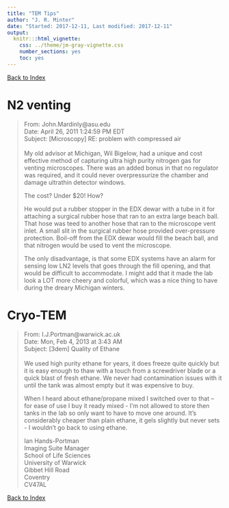 ```yaml
---
title: "TEM Tips"
author: "J. R. Minter"
date: "Started: 2017-12-11, Last modified: 2017-12-11"
output:
  knitr:::html_vignette:
    css: ../theme/jm-gray-vignette.css
    number_sections: yes
    toc: yes
---
```

[Back to Index](../README.html)

# N2 venting

> From: John.Mardinly@asu.edu \
> Date: April 26, 2011 1:24:59 PM EDT \
> Subject: [Microscopy] RE: problem with compressed air \
> \
> My old advisor at Michigan, Wil Bigelow, had a unique and cost
> effective method of capturing ultra high purity nitrogen gas for
> venting microscopes. There was an added bonus in that no regulator
> was required, and it could never overpressurize the chamber and
> damage ultrathin detector windows.
> 
> The cost? Under $20! How?
>
> He would put a rubber stopper in the EDX dewar with a tube in it for
> attaching a surgical rubber hose that ran to an extra large beach
> ball. That hose was teed to another hose that ran to the microscope
> vent inlet. A small slit in the surgical rubber hose provided
> over-pressure protection. Boil-off from the EDX dewar would fill the
> beach ball, and that nitrogen would be used to vent the microscope.
>
> The only disadvantage, is that some EDX systems have an alarm for
> sensing low LN2 levels that goes through the fill opening, and that
> would be difficult to accommodate. I might add that it made the lab
> look a LOT more cheery and colorful, which was a nice thing to have
> during the dreary Michigan winters.




# Cryo-TEM

> From: I.J.Portman@warwick.ac.uk \
> Date: Mon, Feb 4, 2013 at 3:43 AM \
> Subject: [3dem] Quality of Ethane \
>  \
> We used high purity ethane for years, it does freeze quite quickly but
> it is easy enough to thaw with a touch from a screwdriver blade or a
> quick blast of fresh ethane. We never had contamination issues with it
> until the tank was almost empty but it was expensive to buy.
>
> When I heard about ethane/propane mixed I switched over to that -- for
> ease of use I buy it ready mixed - I'm not allowed to store then tanks
> in the lab so only want to have to move one around. It's considerably
> cheaper than plain ethane, it gels slightly but never sets - I
> wouldn't go back to using ethane.
> 
> Ian Hands-Portman \
> Imaging Suite Manager \
> School of Life Sciences \
> University of Warwick \
> Gibbet Hill Road \
> Coventry \
> CV47AL

[Back to Index](../README.html)
